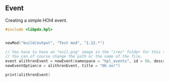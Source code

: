 ## Event

Creating a simple HOI4 event.

```c
#include <libpdx.hpl>


newMod("build/output", "Test mod", "1.12.*")

// You have to have an "evil.png" image in the "/res" folder for this to work.
// You can of course change the path or the name of the file.
event alithronEvent = newEvent(namespace = "hpl_events", id = 56, description = "Alithron is back", "After 10 years of sufferage, the bri ish man himself Alithron has announced recently that he shall return in the coming weeks, no doubt to cause major tomfoolery and bring back Unser Kampf.", imagePath = "examples/event/res/literal_evil.png")
newEventOption(e = alithronEvent, title = "Oh no!")

print(alithronEvent)
```
